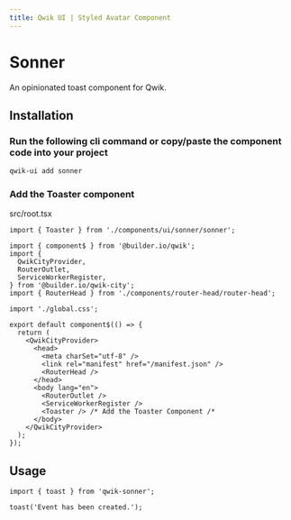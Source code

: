 ```yaml
---
title: Qwik UI | Styled Avatar Component
---
```



<StatusBanner status={statusByComponent.styled.Sonner} />

# Sonner

An opinionated toast component for Qwik.

<Showcase name="hero" />

## Installation

### Run the following cli command or copy/paste the component code into your project

```sh
qwik-ui add sonner
```

### Add the Toaster component

src/root.tsx

```tsx
import { Toaster } from './components/ui/sonner/sonner';

import { component$ } from '@builder.io/qwik';
import {
  QwikCityProvider,
  RouterOutlet,
  ServiceWorkerRegister,
} from '@builder.io/qwik-city';
import { RouterHead } from './components/router-head/router-head';

import './global.css';

export default component$(() => {
  return (
    <QwikCityProvider>
      <head>
        <meta charSet="utf-8" />
        <link rel="manifest" href="/manifest.json" />
        <RouterHead />
      </head>
      <body lang="en">
        <RouterOutlet />
        <ServiceWorkerRegister />
        <Toaster /> /* Add the Toaster Component /*
      </body>
    </QwikCityProvider>
  );
});
```

## Usage

```tsx
import { toast } from 'qwik-sonner';
```

```tsx
toast('Event has been created.');
```
